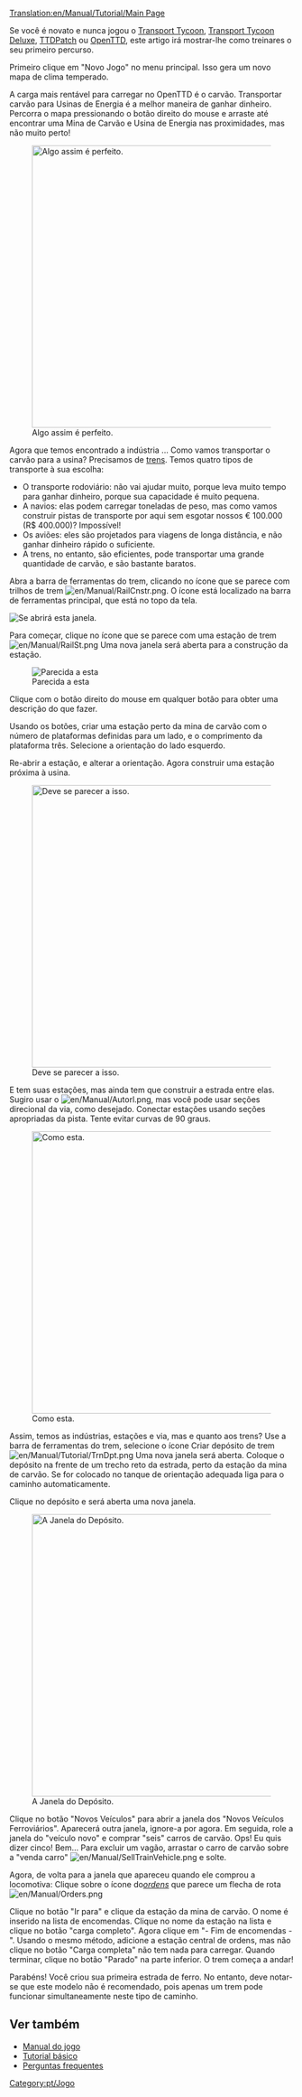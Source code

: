 [[Translation:en/Manual/Tutorial/Main Page]]
{{pt/Manual/Tutorial/Tutorial}}

Se você é novato e nunca jogou o [[pt/Transport Tycoon|Transport Tycoon]], [[pt/Archive/OpenTTD/Transport Tycoon Deluxe|Transport Tycoon Deluxe]], [[pt/TTDPatch|TTDPatch]] ou [[pt/Manual/Main Page|OpenTTD]], este artigo irá mostrar-lhe como treinares o seu primeiro percurso.

Primeiro clique em "Novo Jogo" no menu principal. Isso gera um novo mapa de clima temperado.

A carga mais rentável para carregar no OpenTTD é o carvão. Transportar carvão para Usinas de Energia é a melhor maneira de ganhar dinheiro. Percorra o mapa pressionando o botão  direito do mouse e arraste até encontrar uma Mina de Carvão e Usina de Energia nas proximidades, mas não muito perto!

[[File:en/Manual/Tutorial/Tutorial1.png|thumb|500px|center|Algo assim é perfeito.]]

Agora que temos encontrado a indústria ... Como vamos transportar o carvão para a usina? Precisamos de [[pt/Veículos|trens]]. Temos quatro tipos de transporte à sua escolha:
* O transporte rodoviário: não vai ajudar muito, porque leva muito tempo para ganhar dinheiro, porque sua capacidade é muito pequena.
* A navios: elas podem carregar toneladas de peso, mas como vamos construir pistas de transporte por aqui sem esgotar nossos € 100.000 (R$ 400.000)? Impossível!
* Os aviões: eles são projetados para viagens de longa distância, e não ganhar dinheiro rápido o suficiente.
* A trens, no entanto, são eficientes, pode transportar uma grande quantidade de carvão, e são bastante baratos.

Abra a barra de ferramentas do trem, clicando no ícone que se parece com trilhos de trem [[File:en/Manual/RailCnstr.png]]. O ícone está localizado na barra de ferramentas principal, que está no topo da tela.

‎[[File:pt/Manual/Railroad Construction.png|center|Se abrirá esta janela.]]

Para começar, clique no ícone que se parece com uma estação de trem [[File:en/Manual/RailSt.png]] Uma nova janela será aberta para a construção da estação.

[[File:pt/Manual/Tutorial/Selecao de Estacao.png|center|frame|Parecida a esta]]

Clique com o botão direito do mouse em qualquer botão para obter uma descrição do que fazer.

Usando os botões, criar uma estação perto da mina de carvão com o número de plataformas definidas para um lado, e o comprimento da plataforma três. Selecione a orientação do lado esquerdo.

Re-abrir a estação, e alterar a orientação. Agora construir uma estação próxima à usina.

[[File:en/Manual/Tutorial/Tutorial2.png|thumb|500px|center|Deve se parecer a isso.]]

E tem suas estações, mas ainda tem que construir a estrada entre elas. Sugiro usar o [[File:en/Manual/Autorl.png]], mas você pode usar seções direcional da via, como desejado. Conectar estações usando seções apropriadas da pista. Tente evitar curvas de 90 graus.

[[File:en/Manual/Tutorial/Tutorial3.png|thumb|500px|center|Como esta.]]

Assim, temos as indústrias, estações e via, mas e quanto aos trens? Use a barra de ferramentas do trem, selecione o ícone Criar  depósito de trem [[File:en/Manual/Tutorial/TrnDpt.png]] Uma nova janela será aberta. Coloque o depósito na frente de um trecho reto da estrada, perto da estação da mina de carvão. Se for colocado no tanque de orientação adequada liga para o caminho automaticamente.

Clique no depósito e será aberta uma nova janela.

[[File:pt/Manual/Tutorial/Tutorial4.png|thumb|500px|center|A Janela do Depósito.]]

Clique no botão "Novos Veículos" para abrir a janela dos "Novos Veículos Ferroviários". Aparecerá outra janela, ignore-a por agora. Em seguida, role a janela do "veículo novo" e comprar "seis" carros de carvão. Ops! Eu quis dizer cinco! Bem... Para excluir um vagão, arrastar o carro de carvão sobre a "venda carro" [[File:en/Manual/SellTrainVehicle.png]] e solte.

Agora, de volta para a janela que apareceu quando ele comprou a locomotiva: Clique sobre o ícone do''[[pt/Ordens|ordens]]'' que parece um flecha de rota [[File:en/Manual/Orders.png]]

Clique no botão "Ir para" e clique da estação da mina de carvão. O nome é inserido na lista de encomendas. Clique no nome da estação na lista e clique no botão "carga  completo". Agora clique em "- Fim de encomendas -". Usando o mesmo método, adicione a estação central de ordens, mas não clique no botão "Carga completa" não tem nada para carregar. Quando terminar, clique no botão "Parado" na parte inferior. O trem começa a andar!

Parabéns! Você criou sua primeira estrada de ferro. No entanto, deve notar-se que este modelo não é recomendado, pois apenas um trem pode funcionar simultaneamente neste tipo de caminho.

==Ver também==
*[[pt/Manual/Main Page|Manual do jogo]]
*[[pt/Manual/Tutorial/Tutorial|Tutorial básico]]
*[[pt/Perguntas frequentes|Perguntas frequentes]]
[[Category:pt/Jogo]]